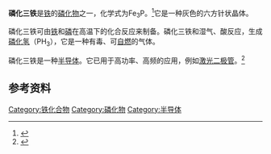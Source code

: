 {{short description|Chemical compound}}
{{Chembox
| Verifiedfields = changed
| Watchedfields = changed
| verifiedrevid = 428839572
| ImageFile =
| ImageSize =
| ImageAlt =
| IUPACName =
| PIN =
| OtherNames =
|Section1={{Chembox Identifiers
| CASNo_Ref = {{cascite|correct|CAS}}
| CASNo = 12023-53-9
| PubChem = 71310637
| InChI = 1S/3Fe.H3P/h;;;1H3
| SMILES = [Fe]12[Fe]3[Fe]1P23
}}
|Section2={{Chembox Properties
| Formula = |Fe=3|P=1
| MolarMass = 
| Appearance = 灰色的六方针状晶体
| Density = 6.74 g/cm<sup>3</sup>
| MeltingPtC = 1100
| BoilingPt =
| Solubility = 不溶
| SolubleOther = 可溶于[[硝酸|硝酸]], [[氢氟酸|HF]], [[王水|王水]] <br> 不溶于稀酸，碱
}}
|Section3={{Chembox Hazards
| MainHazards =
| FlashPt =
| AutoignitionPt = 
 }}
}}

'''磷化三铁'''是[[铁|铁]]的[[磷化物|磷化物]]之一，化学式为Fe<sub>3</sub>P。<ref>{{cite web|url=http://www.alfa.com/en/GP100W.pgm?DSSTK=043486|publisher=[[Alfa_Aesar|Alfa Aesar]]|title=Iron phosphide, 99.5% (metals basis)|website=alfa.com|access-date=7 August 2018|archive-url=https://web.archive.org/web/20140408213820/http://www.alfa.com/en/GP100W.pgm?DSSTK=043486|archive-date=8 April 2014|url-status=dead}}</ref>它是一种灰色的六方针状晶体。

磷化三铁可由[[铁|铁]]和[[磷|磷]]在高温下的化合反应来制备。磷化三铁和湿气、酸反应，生成[[磷化氢|磷化氢]]（PH<sub>3</sub>），它是一种有毒、可[[自燃|自燃]]的气体。

磷化三铁是一种[[半导体|半导体]]。它已用于高功率、高频的应用，例如[[激光二极管|激光二极管]]。<ref>{{cite web|url=https://www.americanelements.com/iron-phosphide-12751-22-3|title=Iron Phosphide|publisher=[[American_Elements|American Elements]]|website=americanelements.com|access-date=7 August 2018|archive-date=2020-10-27|archive-url=https://web.archive.org/web/20201027162809/https://www.americanelements.com/iron-phosphide-12751-22-3|dead-url=no}}</ref>

==参考资料==
{{Reflist}}

{{铁化合物}}
{{磷化物}}

[[Category:铁化合物|Category:铁化合物]]
[[Category:磷化物|Category:磷化物]]
[[Category:半导体|Category:半导体]]